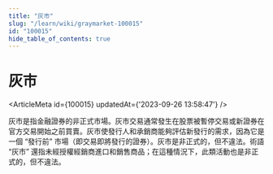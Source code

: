```yaml
---
title: "灰市"
slug: "/learn/wiki/graymarket-100015"
id: "100015"
hide_table_of_contents: true
---
```



# 灰市

<ArticleMeta id={100015} updatedAt={'2023-09-26 13:58:47'} />
<div className='border-solid border-b border-t-0 my-4 border-[var(--ifm-color-gray-300)]' />

灰市是指金融證券的非正式市場。灰市交易通常發生在股票被暫停交易或新證券在官方交易開始之前買賣。灰市使發行人和承銷商能夠評估新發行的需求，因為它是一個 “發行前” 市場（即交易即將發行的證券）。灰市是非正式的，但不違法。術語 “灰市” 還指未經授權經銷商進口和銷售商品；在這種情況下，此類活動也是非正式的，但不違法。
